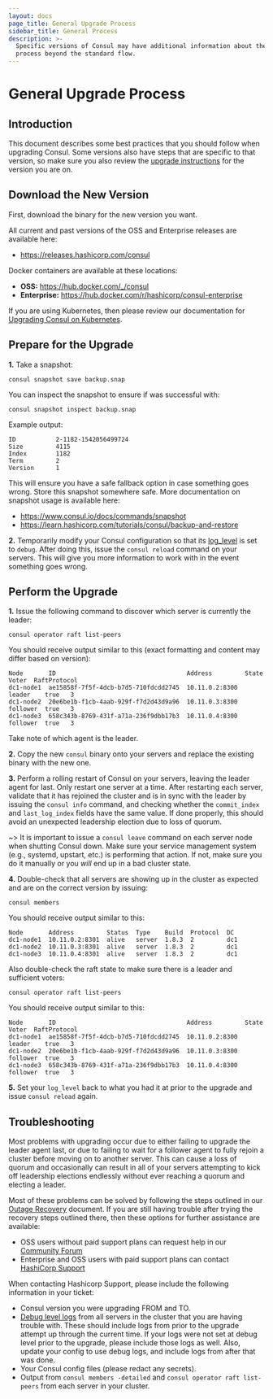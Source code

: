 ```yaml
---
layout: docs
page_title: General Upgrade Process
sidebar_title: General Process
description: >-
  Specific versions of Consul may have additional information about the upgrade
  process beyond the standard flow.
---
```


# General Upgrade Process

## Introduction

This document describes some best practices that you should follow when
upgrading Consul. Some versions also have steps that are specific to that
version, so make sure you also review the [upgrade instructions](/docs/upgrading/instructions)
for the version you are on.

## Download the New Version

First, download the binary for the new version you want.

<Tabs>
<Tab heading="Binary">

All current and past versions of the OSS and Enterprise releases are
available here:

- https://releases.hashicorp.com/consul

</Tab>
<Tab heading="Docker">

Docker containers are available at these locations:

- **OSS:** https://hub.docker.com/_/consul
- **Enterprise:** https://hub.docker.com/r/hashicorp/consul-enterprise

</Tab>
<Tab heading="Kubernetes">

If you are using Kubernetes, then please review our documentation for
[Upgrading Consul on Kubernetes](/docs/k8s/operations/upgrading).

</Tab>
</Tabs>

## Prepare for the Upgrade

**1.** Take a snapshot:

```
consul snapshot save backup.snap
```

You can inspect the snapshot to ensure if was successful with:

```
consul snapshot inspect backup.snap
```

Example output:

```
ID           2-1182-1542056499724
Size         4115
Index        1182
Term         2
Version      1
```

This will ensure you have a safe fallback option in case something goes wrong. Store
this snapshot somewhere safe. More documentation on snapshot usage is available here:

- https://www.consul.io/docs/commands/snapshot
- https://learn.hashicorp.com/tutorials/consul/backup-and-restore

**2.** Temporarily modify your Consul configuration so that its [log_level](/docs/agent/options.html#_log_level)
is set to `debug`. After doing this, issue the `consul reload` command on your servers. This will
give you more information to work with in the event something goes wrong.

## Perform the Upgrade

**1.** Issue the following command to discover which server is currently the leader:

```
consul operator raft list-peers
```

You should receive output similar to this (exact formatting and content may differ based on version):

```
Node       ID                                    Address         State     Voter  RaftProtocol
dc1-node1  ae15858f-7f5f-4dcb-b7d5-710fdcdd2745  10.11.0.2:8300  leader    true   3
dc1-node2  20e6be1b-f1cb-4aab-929f-f7d2d43d9a96  10.11.0.3:8300  follower  true   3
dc1-node3  658c343b-8769-431f-a71a-236f9dbb17b3  10.11.0.4:8300  follower  true   3
```

Take note of which agent is the leader.

**2.** Copy the new `consul` binary onto your servers and replace the existing
binary with the new one.

**3.** Perform a rolling restart of Consul on your servers, leaving the leader agent
for last. Only restart one server at a time. After restarting each server, validate
that it has rejoined the cluster and is in sync with the leader by issuing the `consul info` command,
and checking whether the `commit_index` and `last_log_index` fields have the same value.
If done properly, this should avoid an unexpected leadership election due to loss of quorum.

~> It is important to issue a `consul leave` command on each server node when shutting
Consul down. Make sure your service management system (e.g., systemd, upstart, etc.) is
performing that action. If not, make sure you do it manually or you _will_ end up in a
bad cluster state.

**4.** Double-check that all servers are showing up in the cluster as expected and are on
the correct version by issuing:

```
consul members
```

You should receive output similar to this:

```
Node       Address         Status  Type    Build  Protocol  DC
dc1-node1  10.11.0.2:8301  alive   server  1.8.3  2         dc1
dc1-node2  10.11.0.3:8301  alive   server  1.8.3  2         dc1
dc1-node3  10.11.0.4:8301  alive   server  1.8.3  2         dc1
```

Also double-check the raft state to make sure there is a leader and sufficient voters:

```
consul operator raft list-peers
```

You should receive output similar to this:

```
Node       ID                                    Address         State     Voter  RaftProtocol
dc1-node1  ae15858f-7f5f-4dcb-b7d5-710fdcdd2745  10.11.0.2:8300  leader    true   3
dc1-node2  20e6be1b-f1cb-4aab-929f-f7d2d43d9a96  10.11.0.3:8300  follower  true   3
dc1-node3  658c343b-8769-431f-a71a-236f9dbb17b3  10.11.0.4:8300  follower  true   3
```

**5.** Set your `log_level` back to what you had it at prior to the upgrade and issue
`consul reload` again.

## Troubleshooting

Most problems with upgrading occur due to either failing to upgrade the leader agent last,
or due to failing to wait for a follower agent to fully rejoin a cluster before moving
on to another server. This can cause a loss of quorum and occasionally can result in
all of your servers attempting to kick off leadership elections endlessly without ever
reaching a quorum and electing a leader.

Most of these problems can be solved by following the steps outlined in our
[Outage Recovery](https://learn.hashicorp.com/tutorials/consul/recovery-outage) document.
If you are still having trouble after trying the recovery steps outlined there,
then these options for further assistance are available:

- OSS users without paid support plans can request help in our [Community Forum](https://discuss.hashicorp.com/c/consul/29)
- Enterprise and OSS users with paid support plans can contact [HashiCorp Support](https://support.hashicorp.com/)

When contacting Hashicorp Support, please include the following information in your ticket:

- Consul version you were upgrading FROM and TO.
- [Debug level logs](/docs/agent/options.html#_log_level) from all servers in the cluster
  that you are having trouble with. These should include logs from prior to the upgrade attempt
  up through the current time. If your logs were not set at debug level prior to the
  upgrade, please include those logs as well. Also, update your config to use debug logs,
  and include logs from after that was done.
- Your Consul config files (please redact any secrets).
- Output from `consul members -detailed` and `consul operator raft list-peers` from each
  server in your cluster.
